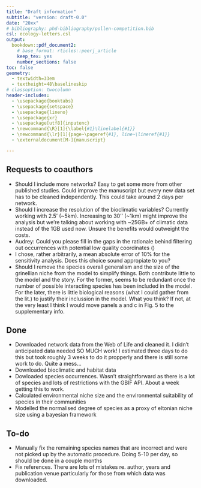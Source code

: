 ```yaml
---
title: "Draft information"
subtitle: "version: draft-0.0"
date: "20xx"
# bibliography: phd-bibliography/pollen-competition.bib
csl: ecology-letters.csl
output:
  bookdown::pdf_document2:
    # base_format: rticles::peerj_article
    keep_tex: yes
    number_sections: false
toc: false
geometry: 
  - textwidth=33em
  - textheight=48\baselineskip
# classoption: twocolumn
header-includes:
  - \usepackage{booktabs}
  - \usepackage{setspace}
  - \usepackage{lineno}
  - \usepackage{xr}
  - \usepackage[utf8]{inputenc}
  - \newcommand{\R}[1]{\label{#1}\linelabel{#1}}
  - \newcommand{\lr}[1]{page~\pageref{#1}, line~\lineref{#1}}
  - \externaldocument[M-]{manuscript}

---
```


\onehalfspacing

## Requests to coauthors

* Should I include more networks? Easy to get some more from other published studies. Could improve the manuscript but every new data set has to be cleaned independently. This could take around 2 days per network.
* Should I increase the resolution of the bioclimatic variables? Currently working with 2.5' (~5km). Increasing to 30'' (~1km) might improve the analysis but we're talking about working with ~25GB+ of climatic data instead of the 1GB used now. Unsure the benefits would outweight the costs. 
* Audrey: Could you please fill in the gaps in the rationale behind filtering out occurrences with potential low quality coordinates (\lr{rationale-occurrence-filtering})
* I chose, rather arbitrarily, a mean absolute error of 10% for the sensitivity analysis. Does this choice sound appropiate to you?
* Should I remove the species overall generalism and the size of the grinellian niche from the model to simplify things. Both contribute little to the model and the story. For the former, seems to be redundant once the number of possible interacting species has been included in the model. For the later, there is little biological reasons (what I could gather from the lit.) to justify their inclussion in the model. What you think? If not, at the very least I think I would move panels a and c in Fig. 5 to the supplementary info.

## Done

* Downloaded network data from the Web of Life and cleaned it. I didn't anticipated data needed SO MUCH work! I estimated three days to do this but took roughly 3 weeks to do it propperly and there is still some work to do. Quite a mess...
* Downloaded bioclimatic and habitat data
* Dowloaded species occurrences. Wasn't straightforward as there is a lot of species and lots of restrictions with the GBIF API. About a week getting this to work.
* Calculated environmental niche size and the environmental suitability of species in their communities
* Modelled the normalised degree of species as a proxy of eltonian niche size using a bayesian framework

## To-do

* Manually fix the remaining species names that are incorrect and were not picked up by the automatic procedure. Doing 5-10 per day, so should be done in a couple months
* Fix references. There are lots of mistakes re. author, years and publication venue particularly for those from which data was downloaded.

<!-- Interactions are selected by species depending on the relative benefit they provide. The assumption goes that species with a large number of interactions are benefit relatively little from each of them, and species with a small number benefit largely with them, this is they focus in more optimal pollinators. -->

<!-- AND  -->

<!-- We know that interactions are influenced by the environment.  -->

<!-- BUT -->

<!-- We don't know how exactly wether the enviroment influences the patterns of generalisation/specialization.  -->

<!-- One option is that when species are in detrimental environmental conditions focus on most optimal partners and as such interact with a smaller number of species.  -->
<!-- An alternative hypotheisis is that when species are in favourable environmental conditions they can afford to be more picky about their interactions and as such avoid those of less value, while individuals in unfavourable conditions must get rewards from whatever they can get.  -->

<!-- THEREFORE -->

<!-- We used a global dataset on plant pollinator interactions, species occurrence, and bioclimatic data to test these hypotheses.  -->
<!-- If the first option is true we should see a negative relationship between environmental sutability and the relative degree of a species.  -->
<!-- If the second option is true we should see the opposite, a positive relationship between environmental suitability and the relative degree of a species.  -->




<!-- **Is my central topic turnover of interactions**? If yes then I should quanitify turnover accross high and low suitability areas.  -->

<!-- **Continuation: compare the suitability of the species that species do not interact with vs those that interact (when a possible interaction occurs but is not realised)?** -->

<!-- **Continuation: average suitability of all species. If avg. competitors suitability is low, species, facilitation more common and resource sharing should increase. If avg. suitability is high, the opposite should happen?** -->

<!-- **Continuation: Should I use relative suitability instead of absolute? Is not total suitability what matters but that relative to other species?**  -->

<!-- **Is smaller degree a smaller Eltonian niche?** Should I frame this as the relationship between Grinellian and Eltonian. A better position in the grinellian niche allows for a larger Realised Eltonian niche. A problem of stating the hypothesis in terms of niches is that there are many definitions of niche and people is picky -->

<!-- *Previous state of the world: We know interactions change with the environment but we don't know beyond co-occurrence patterns* -->

<!-- Notes: -->

<!-- **From donoso et al 2017: ** Intro: It is generally agreed that both neutral and niche-driven processes contribute to the occurrence of pairwise mutualistic interactions and network structure. That is, whether or not two species interact can be thought of as the result of two sequential processes. First, there is a stochastic (neutral) process driven by the local abundances of interacting species, such that abundant species are more likely to encounter each other than are rare ones. Secondly, there is a deterministic process driven by a matching of traits (e.g., phenology, morphology, behavior, etc.) that finally permits the interaction between co- occurring species.  -->

<!-- Intro: Mutualistic interactions are fundamentally dynamic, such that there is a turnover of species and individuals in space and time (Carnicer et al., 2009; Laliberté and Tylianakis, 2010; Hagen et al., 2012).  -->

<!-- I would then add a thrird one that is dictated by the rewards provided by an interaction. Maybe? -->

<!-- Conclusion: Overall we found that the assemblage of pairwise interactions depended on the neutral effects of interacting species abundances (the more abundant the species of fruit and frugivore, the more frequent their pairwise interaction) and on the local context of ecological neighborhoods. -->

<!-- **From Boulangeat et al 2012:** Intro: These drivers of species distributions may act at different spatial scales. For instance, frequent consideration is given to abiotic variables acting at large spatial scales. On the other hand, biotic interactions and consumer-resource dynamics are assumed to occur at smaller spatial scales. -->

<!-- Conclusion: Biotic inetractions are def important at determining abundace. They observed positive effects of biotic interactions at colder climates (low suitability for plants) -- suggest facilitation. and negative effects of interactions at warmer climates (high suitability) suggesting competition. *Should I calculate the suitability of other species and test this?* -->

<!-- **From Dormann et al 2018:** Intro: Sometimes, an organism will be little affected by com- petitors, mutualists, pathogens or predators; a mature tree may appear to grow unfettered by its neighbours for decades. In other cases, an individual may struggle to survive the pressure of its community during every hour of its life; for example, a fish preying and escaping predators in a small river. Biotic interactions such as these can have major effects on local processes and population dynamics, and some, but not neces- sarily all, scale up to co-determining the range of a species (reviewed, e.g., by Wisz et al., 2013). -->

<!-- Most BI-SDMs assume that biotic interactions are constant in space and time. It is more likely, however, that interaction strengths are modulated by the biotic and abiotic environment. Experimental studies showed that rates of biological interactions depend on environmental conditions: rates of herbivory are temperature dependent (Burnside, Erhardt, Hammond, & Brown, 2014); mycorrhizal symbioses change with resource availability (Cox, Barsoum, Lilleskov, & Bidartondo, 2010; Johnson, Wilson, Bowker, Wilson, & Miller, 2010); and plant–plant interactions can shift from competitive to facilitative along a stress gra- dient (Bertness & Callaway, 1994). Additionally, environmental change can modulate biotic interactions via phenological mismatches, such as for plant–pollinator interactions (Berg et al., 2010; Elzinga et al., 2007). In these conditions, the model must also allow for the interplay of environmental and biotic interactions (Clark et al., 2011), which has only recently started to be explored in BI-SDMs (Tikhonov, Abrego, Dunson, & Ovaskainen, 2017). -->

<!-- **From Gravel et al. 2018**: We apply this framework to host–parasite interactions across Europe and ind that two aspects of the environment (temperature and precipitation) exert a strong imprint on species co-occurrence, but not on species interactions. Even where species co-occur, interaction proves to be stochastic rather than deterministic, adding to variation in realized network structure. *Bingo: I show it's not completely stochastic and is likely to be determined by the suitability hehe* -- for real ( They test prob. of two co-occurring species to interact does not depend on environment. I test single species thingy). Should I do that? suit sp.1 and suit sp. 2? It;s not about the environment, but about how the environment affect the species involved. Buya! -->

<!-- There is, however, ample evidence that interaction networks vary in space and time (Laliberté and Tylianakis 2010, Poisot et al. 2012, 2016c, Schleuning et al. 2012, Albouy et al. 2014, Trøjelsgaard et al. 2015), even though there is no common framework with which to generalize these results. -->

<!-- he occurrence and intensity of interactions could vary because of the environment, species abundance, and higher- order ecological interactions (Poisot et al. 2015). *Well do I show that could vary because of more stuff?* -->

<!-- Variation in community composition can be independent of variation of ecological interactions, suggesting that species and inter- ac tion distribution may well respond to diferent drivers (Poisot et al. 2012). -->

<!-- Ecological interactions could also vary with the environment. Although it is rare to see a conditional representation of pairwise ecological interactions, experimental studies have frequently revealed interactions to be sensitive to the environment. For instance, McKinnon et al. (2010) showed that predation risks of shorebirds vary at the continental scale, decreasing from the south to the north. It is also common to see increasing top-down control with temperature (Shurin et al. 2012, Gray et al. 2016). Efects of the environment on interactions (Gibert and DeLong 2014) also propagate up the community and inluence net- work structure (Tylianakis et al. 2007, Petchey et al. 2010, Woodward et al. 2010). -->

<!-- In terms of species interacting with each other, our analysis suggests that the environment leaves a detectable imprint on species co-occurrence, but only a slight mark on the occurrence of realized links among species in a speciic place: the prob- ability of inding a given combination of species at a higher and a lower trophic level at the same site was clearly afected by the environment, whereas the probability of observing an interaction between the two was, given co-occurrence, not signiicantly so.  -->

<!-- This does not imply that species will always interact when they meet – **although this is a basic assumption in most documented metawebs to date** (Havens 1992, Wood et al. 2015).  -->

<!-- Evidence that the structure of ecological networks does vary across habitats (Tylianakis et al. 2007), over environmental gradients (Lurgi et al. 2012) and in time (Simanonok and Burkle 2014) is accumulating rapidly.  -->

<!-- **Devictor 2010:** I can use degree to quantify realised eltonian niche -->

<!-- **Godsoe 2017**: Biogeographers and community ecologists have long debated the importance of biotic interactions (see Glossary) for species distributions and range limits [1–5].*But seldom the other way arround?* -->

<!-- **Tylianakis 2017**: Interactions can change because of environment because environment and habitat can change encounter rate.  -->

<!-- Specialist species (that lack flexibility in their choice of interaction partner) should theoretically be most vulnerable to phenological decoupling. However, one study of pollinator communities along an elevational gradient found that apparently specialized pollinators were facultatively more generalist than they appeared and could adapt their visitation patterns across sites as much as generalists to avoid phenological asynchrony (Benadi et al. 2014). Similarly, duration of the fruiting season has been shown to predict the degree and strength of seed-dispersal interactions (Gonza ́ lez- Castro et al. 2012), and a long-term study found no difference between specialist and generalist plant species in their interannual fluctuations in phenology and pollinator richness (Petanidou et al. 2014). Although these findings suggest that the facultative generalism of pollination mutualisms may confer robustness to these networks in the face of altered phenology (see also discussion on rewiring above), this robustness may depend on the climate context and the diversity and specialization within the network (Hoiss et al. 2015). Moreover, less-generalized interactions such as those between parasites and hosts may show less flexibility. -->

<!-- many trophic and mutualistic interactions are relatively generalized and potentially opportunistic (Pimm et al. 1991). Thus, we may expect that ecological networks will comprise a mixture of interactions that persist over the long-term owing to trait matching of partners through coevolution (Go ́ mez et al. 2010, Guimaraes et al. 2011) and those that occur opportunistically, perhaps with inferior long-term fitness benefits (Aizen et al. 2016). Increases in the frequency of the former will strengthen any pattern of phylogenetic congruence, whereas increases in the latter will erode it. -->

<!-- For example, environmental stressors could cause species to narrow their trophic breadth by increasing the search time to find alternative partners (Gauld 1987) or by imposing limits on the quality of interaction partners that can be used (i.e., using only resources to which a species is best adapted). Phylogenetic congruence becomes stronger in parasitoid–host networks with increasing temperature (Lavandero & Tylianakis 2013) and in plantation versus native forests (Peralta et al. 2015), and such patterns appear consistent with a hy- pothesis of stress-induced reduction in trophic (phylogenetic) breadth (in the case of Lavandero & Tylianakis 2013, this occurred on genotype relatedness rather than between-species phylogenies). However, evidence for the hypothesized mechanism is still lacking, as experiments have revealed no change in the proportionate use of good or bad hosts when parasitoids are nutritionally stressed (Hopper et al. 2013) or even decreased selectivity toward high-quality hosts under high levels of nutritional stress (Crespo et al. 2015). -->

<!-- In addition to seasonal patterns, interaction turnover can be driven by environmental fac- tors, such as community changes during drought years (Alarco ́n et al. 2008) or along land use or landscape intensity gradients (Gagic et al. 2012, Laliberte ́ & Tylianakis 2010). The impact of environmental conditions on interaction turnover can, in turn, be constrained by species traits such as feeding morphology (Carnicer et al. 2009) or body size (Laliberte ́ & Tylianakis 2010). To understand this balance, species interactions can be thought of as having both a niche-based or trait-based component and a random or neutral component determined by encounter probability (Bartomeus et al. 2016, Vazquez et al. 2009). Any environmental driver that sufficiently increases encounter probability (see Section 2.2) for all species could reduce the neutral barrier to inter- actions and allow species to consistently select their interaction partner with optimally matched traits. This enhanced expression of species preferences would result in reduced spatial or temporal variability because the same interactions would consistently be realized (i.e., network homogeniza- tion; Laliberte ́ & Tylianakis 2010). Reduction of the neutral component of interactions could also lead to exaggeration of patterns of trait matching and phylogenetic congruence (Carnicer et al. 2009) (see Section 2.3). Alternatively, a driver that increases the abundance of a subset of species could result in their overrepresentation in interactions by allowing the neutral component of inter- actions to be overexpressed relative to the trait-based component (Carnicer et al. 2009). Because individual species may differ in the extent to which they engage in neutral interactions, changes to the relative abundance of species can alter network architecture. For example, exotic birds can be less selective in the fruit species on which they feed (i.e., feeding more neutrally on species in proportion to their abundance), and this low selectivity can allow them to fill the gap left by rare or extinct native birds and maintain high network nestedness and connectance (Garcıa et al. 2014). -->

<!-- **Peralta 2015:** Plantation forests (as opposed to native) habitat may impose stresses on parasitoids that constrain them to attack only host species for which they are best adapted. -> Consistent with more stress less generalism.  -->

<!-- Native herbivore–parasitoid combinations whose interac- tions contributed the most to the pattern of phylogenetic congruence were more abundant in plantations than in native forests. This stronger co-evolutionary signal in plantation forests suggests that parasitoids in disturbed habitats may only be able to utilize hosts that they have best evolved to attack. Analogously, climate warming has been shown to reduce the niche breadth plasticity of par- asitoids (Lavandero & Tylianakis 2013), suggesting that different environmental changes could reduce the ability of parasitoid communities to suppress a broad range of host species and genotypes in natural systems and biologi- cal control programmes. -->
